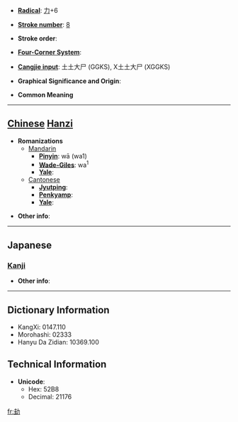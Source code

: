 * '''[[Wiktionary:Chinese radical index| Radical]]''': [[Wiktionary:Chinese radical index 力|力]]+6

* '''[[Wiktionary:Chinese total strokes index|Stroke number]]''': [[Wiktionary:Chinese total strokes index 8|8]]

* '''Stroke order''': 

* '''[[Wiktionary:Chinese four corner index|Four-Corner System]]''': 

* '''[[Wiktionary:Chinese Cangjie index|Cangjie input]]''': 土土大尸 (GGKS), X土土大尸 (XGGKS)

* '''Graphical Significance and Origin''': 

* '''Common Meaning'''

----

== [[Chinese]] [[Hanzi]] ==

* '''Romanizations'''
** [[Mandarin]]
*** '''[[Pinyin]]''': wā (wa1)
*** '''[[Wade-Giles]]''': wa<sup>1</sup>
*** '''[[Yale]]''': 
**[[Cantonese]]
***'''[[Jyutping]]''':
***'''[[Penkyamp]]''': 
***'''[[Yale]]''': 

* '''Other info''': 

----

==Japanese==
===[[Kanji]]===
{{kanji|on readings=[[あい]] (ai), [[あ]] (a)
|kun readings=[[せまる]] (semaru)
}}

* '''Other info''':  

----

== Dictionary Information ==

* KangXi: 0147.110
* Morohashi: 02333
* Hanyu Da Zidian: 10369.100

== Technical Information ==

* '''Unicode''':
** Hex: 52B8
** Decimal: 21176

[[fr:劸]]